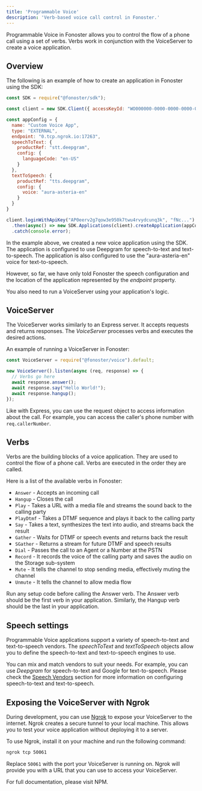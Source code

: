 ```yaml
---
title: 'Programmable Voice'
description: 'Verb-based voice call control in Fonoster.'
---
```



<WipDocsWarning />

Programmable Voice in Fonoster allows you to control the flow of a phone call using a set of verbs. Verbs work in conjunction with the VoiceServer to create a voice application.

## Overview

The following is an example of how to create an application in Fonoster using the SDK:

```javascript create-app.js {8}
const SDK = require("@fonoster/sdk");

const client = new SDK.Client({ accessKeyId: "WO000000-0000-0000-0000-000000000000" });

const appConfig = {
  name: "Custom Voice App",
  type: "EXTERNAL",
  endpoint: "0.tcp.ngrok.io:17263",
  speechToText: {
    productRef: "stt.deepgram",
    config: {
      languageCode: "en-US"
    }
  },
  textToSpeech: {
    productRef: "tts.deepgram",
    config: {
      voice: "aura-asteria-en"
    }
  }
}

client.loginWithApiKey("AP0eerv2g7qow3e950k7twu4rvydcunq3k", "fNc...")
  .then(async() => new SDK.Applications(client).createApplication(appConfig))
  .catch(console.error);
```

In the example above, we created a new voice application using the SDK. The application is configured to use Deepgram for speech-to-text and text-to-speech. The application is also configured to use the "aura-asteria-en" voice for text-to-speech.

However, so far, we have only told Fonoster the speech configuration and the location of the application represented by the _endpoint_ property. 

You also need to run a VoiceServer using your application's logic.

## VoiceServer

The VoiceServer works similarly to an Express server. It accepts requests and returns responses. The _VoiceServer_ processes verbs and executes the desired actions.

An example of running a VoiceServer in Fonoster:

```javascript server.js
const VoiceServer = require("@fonoster/voice").default;

new VoiceServer().listen(async (req, response) => {
  // Verbs go here
  await response.answer();
  await response.say("Hello World!");
  await response.hangup();
});
```

Like with Express, you can use the request object to access information about the call. For example, you can access the caller's phone number with `req.callerNumber`.

## Verbs

Verbs are the building blocks of a voice application. They are used to control the flow of a phone call. Verbs are executed in the order they are called.

Here is a list of the available verbs in Fonoster:

- `Answer` - Accepts an incoming call
- `Hangup` - Closes the call
- `Play` - Takes a URL with a media file and streams the sound back to the calling party
- `PlayDtmf` - Takes a DTMF sequence and plays it back to the calling party
- `Say` - Takes a text, synthesizes the text into audio, and streams back the result
- `Gather` - Waits for DTMF or speech events and returns back the result
- `SGather` - Returns a stream for future DTMF and speech results
- `Dial` - Passes the call to an Agent or a Number at the PSTN
- `Record` - It records the voice of the calling party and saves the audio on the Storage sub-system
- `Mute` - It tells the channel to stop sending media, effectively muting the channel
- `Unmute` - It tells the channel to allow media flow

<Tip>
  Run any setup code before calling the Answer verb. The Answer verb should be the first verb in your application. Similarly, the Hangup verb should be the last in your application.
</Tip>

## Speech settings

Programmable Voice applications support a variety of speech-to-text and text-to-speech vendors. The _speechToText_ and _textToSpeech_ objects allow you to define the speech-to-text and text-to-speech engines to use.

You can mix and match vendors to suit your needs. For example, you can use _Deepgram_ for speech-to-text and Google for text-to-speech. Please check the [Speech Vendors](./speech-vendors) section for more information on configuring speech-to-text and text-to-speech.

## Exposing the VoiceServer with Ngrok

During development, you can use [Ngrok](https://ngrok.com/) to expose your VoiceServer to the internet. Ngrok creates a secure tunnel to your local machine. This allows you to test your voice application without deploying it to a server.

To use Ngrok, install it on your machine and run the following command:

```bash
ngrok tcp 50061
```

Replace `50061` with the port your VoiceServer is running on. Ngrok will provide you with a URL that you can use to access your VoiceServer.

<Card title="See NPM for details" icon="npm" color="#C53635" href="https://www.npmjs.com/package/@fonoster/voice">
  For full documentation, please visit NPM.
</Card>